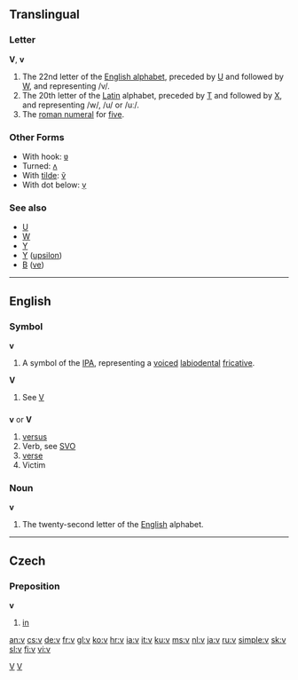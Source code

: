 ==Translingual==

===Letter===
'''V''', '''v'''

# The 22nd letter of the [[Appendix:Roman script|English alphabet]], preceded by [[U]] and followed by [[W]], and representing /v/.
# The 20th letter of the [[Latin]] alphabet, preceded by [[T]] and followed by [[X]], and representing /w/, /u/ or /uː/.
# The [[roman numeral]] for [[five]].

===Other Forms===
*With hook: [[ʋ]]
*Turned: [[ʌ]]
*With [[tilde]]: [[ṽ]]
*With dot below: [[ṿ]]

===See also===
*[[U]]
*[[W]]
*[[Y]]
*[[Υ]] ([[upsilon]])
*[[В]] ([[ve]])

----

==English==

===Symbol===
'''v'''

# A symbol of the [[IPA]], representing a [[voiced]] [[labiodental]] [[fricative]].

'''V'''

# See [[V]]

==={{abbreviation}}===
'''v''' or '''V'''

# [[versus]]
# Verb, see [[SVO]]
# [[verse]]
# Victim

===Noun===
'''v'''

# The twenty-second letter of the [[English]] alphabet.

----

==Czech==

===Preposition===
'''v'''

# [[in]]

[[Category:IPA symbols|V]]
[[Category:Latin letters|V]]

[[an:v]]
[[cs:v]]
[[de:v]]
[[fr:v]]
[[gl:v]]
[[ko:v]]
[[hr:v]]
[[ia:v]]
[[it:v]]
[[ku:v]]
[[ms:v]]
[[nl:v]]
[[ja:v]]
[[ru:v]]
[[simple:v]]
[[sk:v]]
[[sl:v]]
[[fi:v]]
[[vi:v]]